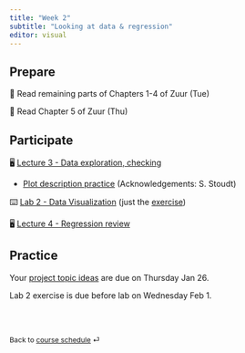 ```yaml
---
title: "Week 2"
subtitle: "Looking at data & regression"
editor: visual
---
```


## Prepare

📖 Read remaining parts of Chapters 1-4 of Zuur (Tue)

📖 Read Chapter 5 of Zuur (Thu)

## Participate

🖥️ [Lecture 3 - Data exploration, checking](../lectures/lec-03.html)

-   [Plot description practice](https://docs.google.com/presentation/d/1AJPZuNBhbxAXbOvNYvAp-Kk8VVv4nddPTINrlcxsjkg/edit?usp=sharing) (Acknowledgements: S. Stoudt)

⌨️ [Lab 2 - Data Visualization](../labs/lab-02.html) (just the [exercise](../labs/lab-exercise-02.pdf))

🖥️ [Lecture 4 - Regression review](../lectures/lec-04.pdf)

## Practice

Your [project topic ideas](../project-description.html) are due on Thursday Jan 26.

Lab 2 exercise is due before lab on Wednesday Feb 1.

<br><br>

::: {style="font-size: 0.875em;"}
Back to [course schedule](/ "Course schedule") ⏎
:::
